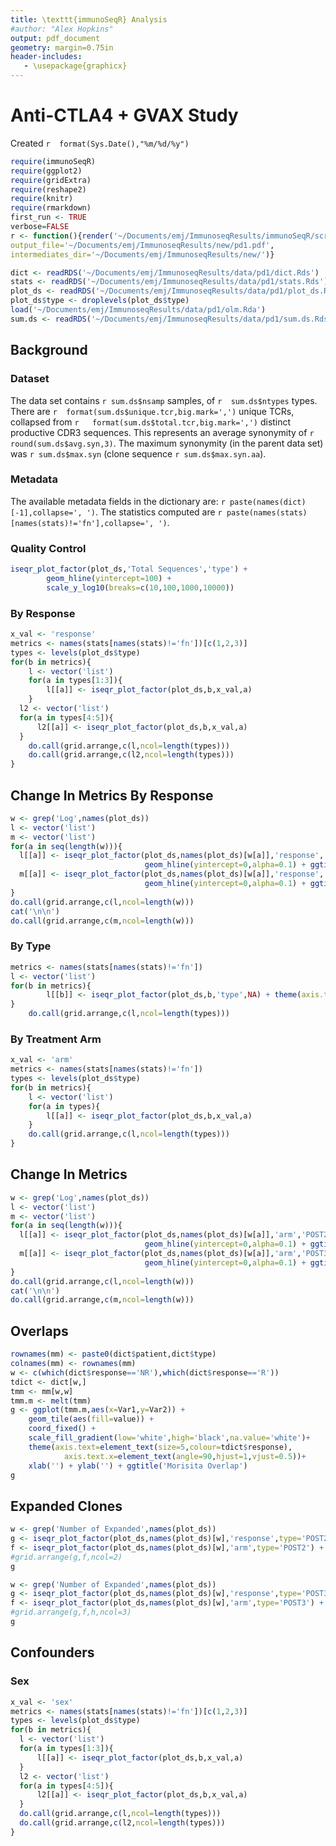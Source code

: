 ```yaml
---
title: \texttt{immunoSeqR} Analysis
#author: "Alex Hopkins"
output: pdf_document
geometry: margin=0.75in
header-includes:
   - \usepackage{graphicx}
---
```

# Anti-CTLA4 + GVAX Study
Created `r  format(Sys.Date(),"%m/%d/%y")`

```r
require(immunoSeqR)
require(ggplot2)
require(gridExtra)
require(reshape2)
require(knitr)
require(rmarkdown)
first_run <- TRUE
verbose=FALSE
r <- function(){render('~/Documents/emj/ImmunoseqResults/immunoSeqR/scripts/rmd/pd1.Rmd',
output_file='~/Documents/emj/ImmunoseqResults/new/pd1.pdf',
intermediates_dir='~/Documents/emj/ImmunoseqResults/new/')}
```
```r
dict <- readRDS('~/Documents/emj/ImmunoseqResults/data/pd1/dict.Rds')
stats <- readRDS('~/Documents/emj/ImmunoseqResults/data/pd1/stats.Rds')
plot_ds <- readRDS('~/Documents/emj/ImmunoseqResults/data/pd1/plot_ds.Rds')
plot_ds$type <- droplevels(plot_ds$type)
load('~/Documents/emj/ImmunoseqResults/data/pd1/olm.Rda')
sum.ds <- readRDS('~/Documents/emj/ImmunoseqResults/data/pd1/sum.ds.Rds')
```

## Background
\includegraphics[width=\textwidth]{/home/ahopkins/Documents/emj/figures/J14113_timeline.pdf}

### Dataset

The data set contains `r sum.ds$nsamp` samples, of `r  sum.ds$ntypes` types. 
There are `r  format(sum.ds$unique.tcr,big.mark=',')` unique TCRs, collapsed from `r  
format(sum.ds$total.tcr,big.mark=',')` distinct productive CDR3 sequences. This represents an 
average synonymity of `r  round(sum.ds$avg.syn,3)`. The maximum synonymity (in the parent data 
set) was `r sum.ds$max.syn` (clone sequence `r sum.ds$max.syn.aa `).\par

### Metadata  
The available metadata fields in the dictionary are: `r paste(names(dict)[-1],collapse=', ')`. The statistics computed are `r paste(names(stats)[names(stats)!='fn'],collapse=', ')`.

\clearpage


### Quality Control

```r
iseqr_plot_factor(plot_ds,'Total Sequences','type') +
        geom_hline(yintercept=100) +
        scale_y_log10(breaks=c(10,100,1000,10000))
```

\clearpage

### By Response

```r
x_val <- 'response'
metrics <- names(stats[names(stats)!='fn'])[c(1,2,3)]
types <- levels(plot_ds$type)
for(b in metrics){
	l <- vector('list')
	for(a in types[1:3]){
	    l[[a]] <- iseqr_plot_factor(plot_ds,b,x_val,a)
	}
  l2 <- vector('list')
  for(a in types[4:5]){
      l2[[a]] <- iseqr_plot_factor(plot_ds,b,x_val,a)
  }
	do.call(grid.arrange,c(l,ncol=length(types)))
	do.call(grid.arrange,c(l2,ncol=length(types)))
}

```
\clearpage

## Change In Metrics By Response
```r
w <- grep('Log',names(plot_ds))
l <- vector('list')
m <- vector('list')
for(a in seq(length(w))){
  l[[a]] <- iseqr_plot_factor(plot_ds,names(plot_ds)[w[a]],'response','POST2') +
                              geom_hline(yintercept=0,alpha=0.1) + ggtitle('PRE to POST2')
  m[[a]] <- iseqr_plot_factor(plot_ds,names(plot_ds)[w[a]],'response','POST3') +
                              geom_hline(yintercept=0,alpha=0.1) + ggtitle('PRE to POST3')
}
do.call(grid.arrange,c(l,ncol=length(w)))
cat('\n\n')
do.call(grid.arrange,c(m,ncol=length(w)))
```

\clearpage


### By Type
```r
metrics <- names(stats[names(stats)!='fn'])
l <- vector('list')
for(b in metrics){
        l[[b]] <- iseqr_plot_factor(plot_ds,b,'type',NA) + theme(axis.text=element_text(size=5))
}
    do.call(grid.arrange,c(l,ncol=length(types)))

```
\clearpage

### By Treatment Arm

\begin{center}
\begin{tabular}{l l}
Arm 1 & Cy + GVAX + LM + PD1 \\
Arm 2 & Cy + GVAX + LM \\
\end{tabular}
\end{center}


```r
x_val <- 'arm'
metrics <- names(stats[names(stats)!='fn'])
types <- levels(plot_ds$type)
for(b in metrics){
    l <- vector('list')
    for(a in types){
        l[[a]] <- iseqr_plot_factor(plot_ds,b,x_val,a)
    }
    do.call(grid.arrange,c(l,ncol=length(types)))
}
```
\clearpage

## Change In Metrics
```r
w <- grep('Log',names(plot_ds))
l <- vector('list')
m <- vector('list')
for(a in seq(length(w))){
  l[[a]] <- iseqr_plot_factor(plot_ds,names(plot_ds)[w[a]],'arm','POST2') +
                              geom_hline(yintercept=0,alpha=0.1) + ggtitle('PRE to POST2')
  m[[a]] <- iseqr_plot_factor(plot_ds,names(plot_ds)[w[a]],'arm','POST3') +
                              geom_hline(yintercept=0,alpha=0.1) + ggtitle('PRE to POST3')
}
do.call(grid.arrange,c(l,ncol=length(w)))
cat('\n\n')
do.call(grid.arrange,c(m,ncol=length(w)))
```



## Overlaps

```r
rownames(mm) <- paste0(dict$patient,dict$type)
colnames(mm) <- rownames(mm)
w <- c(which(dict$response=='NR'),which(dict$response=='R'))
tdict <- dict[w,]
tmm <- mm[w,w]
tmm.m <- melt(tmm)
g <- ggplot(tmm.m,aes(x=Var1,y=Var2)) +
    geom_tile(aes(fill=value)) +
    coord_fixed() +
    scale_fill_gradient(low='white',high='black',na.value='white')+
    theme(axis.text=element_text(size=5,colour=tdict$response),
            axis.text.x=element_text(angle=90,hjust=1,vjust=0.5))+
    xlab('') + ylab('') + ggtitle('Morisita Overlap')
g
```
\clearpage


## Expanded Clones
```r
w <- grep('Number of Expanded',names(plot_ds))
g <- iseqr_plot_factor(plot_ds,names(plot_ds)[w],'response',type='POST2') + xlab('Response')
f <- iseqr_plot_factor(plot_ds,names(plot_ds)[w],'arm',type='POST2') + xlab('Arm')
#grid.arrange(g,f,ncol=2)
g

w <- grep('Number of Expanded',names(plot_ds))
g <- iseqr_plot_factor(plot_ds,names(plot_ds)[w],'response',type='POST3') + xlab('Response')
f <- iseqr_plot_factor(plot_ds,names(plot_ds)[w],'arm',type='POST3') + xlab('Arm')
#grid.arrange(g,f,h,ncol=3)
g

```

\clearpage

## Confounders

### Sex

```r
x_val <- 'sex'
metrics <- names(stats[names(stats)!='fn'])[c(1,2,3)]
types <- levels(plot_ds$type)
for(b in metrics){
  l <- vector('list')
  for(a in types[1:3]){
      l[[a]] <- iseqr_plot_factor(plot_ds,b,x_val,a)
  }
  l2 <- vector('list')
  for(a in types[4:5]){
      l2[[a]] <- iseqr_plot_factor(plot_ds,b,x_val,a)
  }
  do.call(grid.arrange,c(l,ncol=length(types)))
  do.call(grid.arrange,c(l2,ncol=length(types)))
}



```
\clearpage

